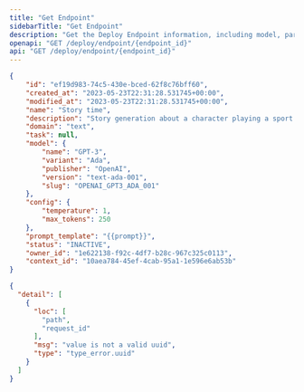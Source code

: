 ```yaml
---
title: "Get Endpoint"
sidebarTitle: "Get Endpoint"
description: "Get the Deploy Endpoint information, including model, parameters, prompt template and documents"
openapi: "GET /deploy/endpoint/{endpoint_id}"
api: "GET /deploy/endpoint/{endpoint_id}"
---
```


<ResponseExample>

```json Response
{
    "id": "ef19d983-74c5-430e-bced-62f8c76bff60",
    "created_at": "2023-05-23T22:31:28.531745+00:00",
    "modified_at": "2023-05-23T22:31:28.531745+00:00",
    "name": "Story time",
    "description": "Story generation about a character playing a sport.",
    "domain": "text",
    "task": null,
    "model": {
        "name": "GPT-3",
        "variant": "Ada",
        "publisher": "OpenAI",
        "version": "text-ada-001",
        "slug": "OPENAI_GPT3_ADA_001"
    },
    "config": {
        "temperature": 1,
        "max_tokens": 250
    },
    "prompt_template": "{{prompt}}",
    "status": "INACTIVE",
    "owner_id": "1e622138-f92c-4df7-b28c-967c325c0113",
    "context_id": "10aea784-45ef-4cab-95a1-1e596e6ab53b"
}
```


  ```json Validation Error
  {
    "detail": [
      {
        "loc": [
          "path",
          "request_id"
        ],
        "msg": "value is not a valid uuid",
        "type": "type_error.uuid"
      }
    ]
  }
  ```


</ResponseExample>